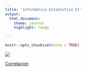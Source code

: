 ```yaml
---
title: 'Informática Estadística II'
output: 
  html_document:
    theme: journal
    highlight: tango

---
```


```r
knitr::opts_chunk$set(echo = TRUE)
```


![](img/untref_logo.jpg)



[Correlacion](Correlacion.html)



